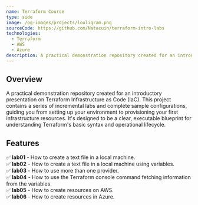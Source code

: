 ```yaml
---
name: Terraform Course 
type: side
image: /og-images/projects/louligram.png
sourceCode: https://github.com/Natacuin/terraform-intro-labs
technologies:
  - Terraform
  - AWS
  - Azure
description: A practical demonstration repository created for an introductory presentation on Terraform Infrastructure as Code (IaC). This project contains a series of incremental labs and complete sample configurations, guiding you from setting up your environment to provisioning your first infrastructure resources. It's designed to be a clear, executable blueprint for understanding Terraform's basic syntax and operational lifecycle.
---
```


## **Overview**
A practical demonstration repository created for an introductory presentation on Terraform Infrastructure as Code (IaC). This project contains a series of incremental labs and complete sample configurations, guiding you from setting up your environment to provisioning your first infrastructure resources. It's designed to be a clear, executable blueprint for understanding Terraform's basic syntax and operational lifecycle.

## **Features**

✅ **lab01** - How to create a text file in a local machine.  
✅ **lab02** - How to create a text file in a local machine using variables.  
✅ **lab03** - How to use more than one provider.  
✅ **lab04** - How to use the Terraform console command fetching information from the variables.  
✅ **lab05** - How to create resources on AWS.  
✅ **lab06** - How to create resources in Azure.  
